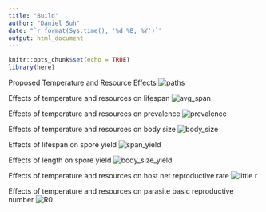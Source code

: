 ```yaml
---
title: "Build"
author: "Daniel Suh"
date: "`r format(Sys.time(), '%d %B, %Y')`"
output: html_document
---
```


```r
knitr::opts_chunk$set(echo = TRUE)
library(here)
```



Proposed Temperature and Resource Effects
![paths](figures/Tmp rsc paths.jpg)

Effects of temperature and resources on lifespan
![avg_span](figures/lifespan.png)

Effects of temperature and resources on prevalence
![prevalence](figures/prob_inf.png)

Effects of temperature and resources on body size
![body_size](figures/body_size.png)

Effects of lifespan on spore yield
![span_yield](figures/spores_lifespan.png)

Effects of length on spore yield
![body_size_yield](figures/spores_length.png)

Effects of temperature and resources on host net reproductive rate
![little r](figures/little_r.png)


Effects of temperature and resources on parasite basic reproductive number
![R0](figures/R0.png)

